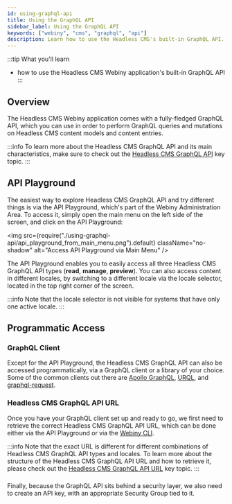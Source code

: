 ```yaml
---
id: using-graphql-api
title: Using the GraphQL API
sidebar_label: Using the GraphQL API
keywords: ["webiny", "cms", "graphql", "api"]
description: Learn how to use the Headless CMS's built-in GraphQL API.
---
```




:::tip What you'll learn
- how to use the Headless CMS Webiny application's built-in GraphQL API
:::

## Overview

The Headless CMS Webiny application comes with a fully-fledged GraphQL API, which you can use in order to perform GraphQL queries and mutations on Headless CMS content models and content entries.

:::info
To learn more about the Headless CMS GraphQL API and its main characteristics, make sure to check out the [Headless CMS GraphQL API](/docs/key-topics/webiny-applications/headless-cms/graphql-api) key topic.
:::

## API Playground

The easiest way to explore Headless CMS GraphQL API and try different things is via the API Playground, which's part of the Webiny Administration Area. To access it, simply open the main menu on the left side of the screen, and click on the API Playground:

<!-- vale off -->

<img
  src={require("./using-graphql-api/api_playground_from_main_menu.png").default}
  className="no-shadow"
  alt="Access API Playground via Main Menu"
/>

<!-- vale on -->


The API Playground enables you to easily access all three Headless CMS GraphQL API types (**read**, **manage**, **preview**). You can also access content in different locales, by switching to a different locale via the locale selector, located in the top right corner of the screen.

<CenteredImage alt="Switch Locale via the Locale Selector" src={apiPlaygroundSwitchLocale} />

:::info
Note that the locale selector is not visible for systems that have only one active locale.
:::

## Programmatic Access

### GraphQL Client
Except for the API Playground, the Headless CMS GraphQL API can also be accessed programmatically, via a GraphQL client or a library of your choice. Some of the common clients out there are [Apollo GraphQL](https://www.apollographql.com/docs/react/), [URQL](https://formidable.com/open-source/urql/), and [graphql-request](https://www.npmjs.com/package/graphql-request).

### Headless CMS GraphQL API URL
Once you have your GraphQL client set up and ready to go, we first need to retrieve the correct Headless CMS GraphQL API URL, which can be done either via the API Playground or via the [Webiny CLI](/docs/key-topics/webiny-cli).

:::info
Note that the exact URL is different for different combinations of Headless CMS GraphQL API types and locales. To learn more about the structure of the Headless CMS GraphQL API URL and how to retrieve it, please check out the [Headless CMS GraphQL API URL](/docs/key-topics/webiny-applications/headless-cms/graphql-api#the-graphql-api-url-structure) key topic.
:::

###
Finally, because the GraphQL API sits behind a security layer, we also need to create an API key, with an appropriate Security Group tied to it.

